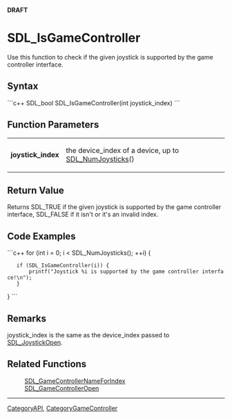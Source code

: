 <!-- pragma section-numbers off -->
<!-- pragma camelcase off -->
'''DRAFT'''

<!-- #*^*^*^*^*See http://wiki.libsdl.org/moin.cgi/SGFunctions for details on editing this page*^*^*^*^* -->


= SDL_IsGameController =
Use this function to check if the given joystick is supported by the game controller interface.




== Syntax ==
```c++
SDL_bool SDL_IsGameController(int joystick_index)
```


== Function Parameters ==
{|
|'''joystick_index'''
|the device_index of a device, up to [[SDL_NumJoysticks]]()
|}

<!-- #Fill in the above table per the Style Guide, then delete this comment. -->


== Return Value ==
Returns SDL_TRUE if the given joystick is supported by the game controller interface, SDL_FALSE if it isn't or it's an invalid index.

== Code Examples ==
```c++
for (int i = 0; i < SDL_NumJoysticks(); ++i) {
    if (SDL_IsGameController(i)) {
        printf("Joystick %i is supported by the game controller interface!\n");
    }
}
```

<!-- #Leave this section as-is unless you have a code example to put in.  In that case, replace You can add your code example here with your code example following the Style Guide instructions.  Leave the rest of the markup alone and delete this comment. -->


== Remarks ==
joystick_index is the same as the device_index passed to [[SDL_JoystickOpen]].


== Related Functions ==
:[[SDL_GameControllerNameForIndex]]
:[[SDL_GameControllerOpen]]

----
[[CategoryAPI]], [[CategoryGameController]]
<!-- #See the Style Guide for instructions on editing the footer. -->
